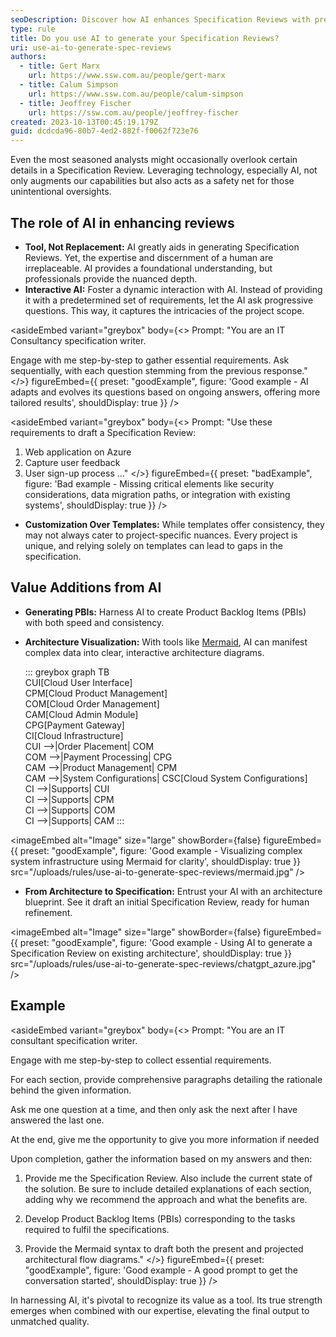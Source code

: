```yaml
---
seoDescription: Discover how AI enhances Specification Reviews with precise insights and expert human touch.
type: rule
title: Do you use AI to generate your Specification Reviews?
uri: use-ai-to-generate-spec-reviews
authors:
  - title: Gert Marx
    url: https://www.ssw.com.au/people/gert-marx
  - title: Calum Simpson
    url: https://www.ssw.com.au/people/calum-simpson
  - title: Jeoffrey Fischer
    url: https://ssw.com.au/people/jeoffrey-fischer
created: 2023-10-13T00:45:19.179Z
guid: dcdcda96-80b7-4ed2-882f-f0062f723e76
---
```

Even the most seasoned analysts might occasionally overlook certain details in a Specification Review. Leveraging technology, especially AI, not only augments our capabilities but also acts as a safety net for those unintentional oversights.
## The role of AI in enhancing reviews

* **Tool, Not Replacement:** AI greatly aids in generating Specification Reviews. Yet, the expertise and discernment of a human are irreplaceable. AI provides a foundational understanding, but professionals provide the nuanced depth.
* **Interactive AI:** Foster a dynamic interaction with AI. Instead of providing it with a predetermined set of requirements, let the AI ask progressive questions. This way, it captures the intricacies of the project scope.

<asideEmbed
  variant="greybox"
  body={<>
    Prompt:
"You are an IT Consultancy specification writer.

Engage with me step-by-step to gather essential requirements.
Ask sequentially, with each question stemming from the previous response."
  </>}
  figureEmbed={{
    preset: "goodExample",
    figure: 'Good example - AI adapts and evolves its questions based on ongoing answers, offering more tailored results',
    shouldDisplay: true
  }}
/>

<asideEmbed
  variant="greybox"
  body={<>
    Prompt:
"Use these requirements to draft a Specification Review:

  1. Web application on Azure
  2. Capture user feedback
  3. User sign-up process
     ..."
  </>}
  figureEmbed={{
    preset: "badExample",
    figure: 'Bad example - Missing critical elements like security considerations, data migration paths, or integration with existing systems',
    shouldDisplay: true
  }}
/>

* **Customization Over Templates:**
  While templates offer consistency, they may not always cater to project-specific nuances. Every project is unique, and relying solely on templates can lead to gaps in the specification.

## Value Additions from AI

* **Generating PBIs:** Harness AI to create Product Backlog Items (PBIs) with both speed and consistency.
* **Architecture Visualization:** With tools like [Mermaid](https://mermaid.js.org/), AI can manifest complex data into clear, interactive architecture diagrams.

  ::: greybox
  graph TB\
  CUI\[Cloud User Interface]\
  CPM\[Cloud Product Management]\
  COM\[Cloud Order Management]\
  CAM\[Cloud Admin Module]\
  CPG\[Payment Gateway]\
  CI\[Cloud Infrastructure]\
  CUI -->|Order Placement| COM\
  COM -->|Payment Processing| CPG\
  CAM -->|Product Management| CPM\
  CAM -->|System Configurations| CSC\[Cloud System Configurations]\
  CI -->|Supports| CUI\
  CI -->|Supports| CPM\
  CI -->|Supports| COM\
  CI -->|Supports| CAM
  :::

<imageEmbed
  alt="Image"
  size="large"
  showBorder={false}
  figureEmbed={{
    preset: "goodExample",
    figure: 'Good example - Visualizing complex system infrastructure using Mermaid for clarity',
    shouldDisplay: true
  }}
  src="/uploads/rules/use-ai-to-generate-spec-reviews/mermaid.jpg"
/>

* **From Architecture to Specification:**
  Entrust your AI with an architecture blueprint. See it draft an initial Specification Review, ready for human refinement.

<imageEmbed
  alt="Image"
  size="large"
  showBorder={false}
  figureEmbed={{
    preset: "goodExample",
    figure: 'Good example - Using AI to generate a Specification Review on existing architecture',
    shouldDisplay: true
  }}
  src="/uploads/rules/use-ai-to-generate-spec-reviews/chatgpt_azure.jpg"
/>

## Example

<asideEmbed
  variant="greybox"
  body={<>
    Prompt:
"You are an IT consultant specification writer.

Engage with me step-by-step to collect essential requirements.

For each section, provide comprehensive paragraphs detailing the rationale behind the given information.

Ask me one question at a time, and then only ask the next after I have answered the last one.

At the end, give me the opportunity to give you more information if needed

Upon completion, gather the information based on my answers and then:

1. Provide me the Specification Review.
   Also include the current state of the solution.
   Be sure to include detailed explanations of each section, adding why we recommend the approach and what the benefits are.

2. Develop Product Backlog Items (PBIs) corresponding to the tasks required to fulfil the specifications.

3. Provide the Mermaid syntax to draft both the present and projected architectural flow diagrams."
  </>}
  figureEmbed={{
    preset: "goodExample",
    figure: 'Good example - A good prompt to get the conversation started',
    shouldDisplay: true
  }}
/>

In harnessing AI, it's pivotal to recognize its value as a tool. Its true strength emerges when combined with our expertise, elevating the final output to unmatched quality.